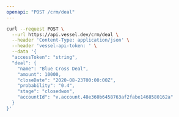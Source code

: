 ```yaml
---
openapi: "POST /crm/deal"
---
```


<RequestExample>

```bash Request
curl --request POST \
  --url https://api.vessel.dev/crm/deal \
  --header 'Content-Type: application/json' \
  --header 'vessel-api-token: ' \
  --data '{
  "accessToken": "string",
  "deal": {
    "name": "Blue Cross Deal",
    "amount": 10000,
    "closeDate": "2020-08-23T00:00:00Z",
    "probability": "0.4",
    "stage": "closedwon",
    "accountId": "v.account.48e360b6458763af2fabe1468580162a"
  }
}'
```

</RequestExample>
